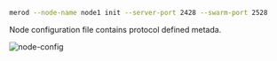 ```bash title="Terminal"
merod --node-name node1 init --server-port 2428 --swarm-port 2528
```

Node configuration file contains protocol defined metada.

<img src="/init/node-config.png" alt="node-config" />
